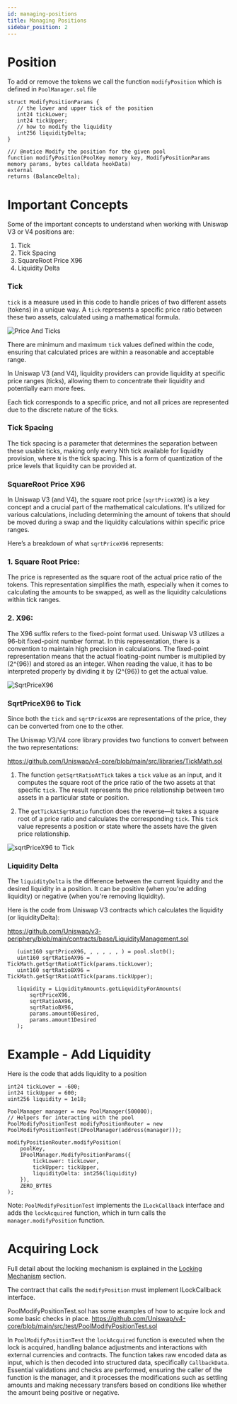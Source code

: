 ```yaml
---
id: managing-positions
title: Managing Positions
sidebar_position: 2
---
```


# Position
To add or remove the tokens we call the function `modifyPosition` which is defined in `PoolManager.sol` file

```solidity
struct ModifyPositionParams {
   // the lower and upper tick of the position
   int24 tickLower;
   int24 tickUpper;
   // how to modify the liquidity
   int256 liquidityDelta;
}

/// @notice Modify the position for the given pool
function modifyPosition(PoolKey memory key, ModifyPositionParams memory params, bytes calldata hookData)
external
returns (BalanceDelta);
```

# Important Concepts
Some of the important concepts to understand when working with Uniswap V3 or V4 positions are:

1. Tick
2. Tick Spacing
3. SquareRoot Price X96
4. Liquidity Delta

### Tick
`tick` is a measure used in this code to handle prices of two different assets (tokens) in a unique way. A `tick`
represents a specific price ratio between these two assets, calculated using a mathematical formula.

![Price And Ticks](./images/02_Managing_Position/PriceAndTicks.png)

There are minimum and maximum `tick` values defined within the code, ensuring that calculated prices are within a
reasonable and acceptable range.

In Uniswap V3 (and V4), liquidity providers can provide liquidity at specific price ranges (ticks), allowing them to
concentrate their liquidity and potentially earn more fees.

Each tick corresponds to a specific price, and not all prices are represented due to the discrete nature of the ticks.

### Tick Spacing
The tick spacing is a parameter that determines the separation between these usable ticks, making only every
Nth tick available for liquidity provision, where `N` is the tick spacing. This is a form of quantization of
the price levels that liquidity can be provided at.

### SquareRoot Price X96
In Uniswap V3 (and V4), the square root price (`sqrtPriceX96`) is a key concept and a crucial part of the mathematical
calculations. It's utilized for various calculations, including determining the amount of tokens that should be moved
during a swap and the liquidity calculations within specific price ranges.

Here’s a breakdown of what `sqrtPriceX96` represents:

### 1. **Square Root Price:**
The price is represented as the square root of the actual price ratio of the tokens. This representation
simplifies the math, especially when it comes to calculating the amounts to be swapped, as well as the
liquidity calculations within tick ranges.

### 2. **X96:**
The X96 suffix refers to the fixed-point format used. Uniswap V3 utilizes a 96-bit fixed-point number format.
In this representation, there is a convention to maintain high precision in calculations. The fixed-point
representation means that the actual floating-point number is multiplied by \(2^{96}\) and stored as an
integer. When reading the value, it has to be interpreted properly by dividing it by \(2^{96}\) to get the
actual value.


![SqrtPriceX96](./images/02_Managing_Position/SqrtPriceX96.png)

### SqrtPriceX96 to Tick
Since both the `tick` and `sqrtPriceX96` are representations of the price, they can be converted from one to the other.

The Uniswap V3/V4 core library provides two functions to convert between the two representations:

https://github.com/Uniswap/v4-core/blob/main/src/libraries/TickMath.sol

1. The function `getSqrtRatioAtTick` takes a `tick` value as an input, and it computes the square root of the price
ratio of the two assets at that specific `tick`. The result represents the price relationship between two
assets in a particular state or position.

2. The `getTickAtSqrtRatio` function does the reverse—it takes a square root of a price ratio and calculates
the corresponding `tick`. This `tick` value represents a position or state where the assets have the given
price relationship.

![sqrtPriceX96 to Tick](./images/02_Managing_Position/sqrtPriceX96_to_tick.png)

### Liquidity Delta
The `liquidityDelta` is the difference between the current liquidity and the desired liquidity in a position. It can
be positive (when you're adding liquidity) or negative (when you're removing liquidity).

Here is the code from Uniswap V3 contracts which calculates the liquidity (or liquidityDelta):

https://github.com/Uniswap/v3-periphery/blob/main/contracts/base/LiquidityManagement.sol

```solidity
   (uint160 sqrtPriceX96, , , , , , ) = pool.slot0();
   uint160 sqrtRatioAX96 = TickMath.getSqrtRatioAtTick(params.tickLower);
   uint160 sqrtRatioBX96 = TickMath.getSqrtRatioAtTick(params.tickUpper);

   liquidity = LiquidityAmounts.getLiquidityForAmounts(
       sqrtPriceX96,
       sqrtRatioAX96,
       sqrtRatioBX96,
       params.amount0Desired,
       params.amount1Desired
   );
```

# Example - Add Liquidity
Here is the code that adds liquidity to a position
```solidity
int24 tickLower = -600;
int24 tickUpper = 600;
uint256 liquidity = 1e18;

PoolManager manager = new PoolManager(500000);
// Helpers for interacting with the pool
PoolModifyPositionTest modifyPositionRouter = new PoolModifyPositionTest(IPoolManager(address(manager)));

modifyPositionRouter.modifyPosition(
    poolKey,
    IPoolManager.ModifyPositionParams({
        tickLower: tickLower,
        tickUpper: tickUpper,
        liquidityDelta: int256(liquidity)
    }),
    ZERO_BYTES
);
```
Note: `PoolModifyPositionTest` implements the `ILockCallback` interface and adds the `lockAcquired` function, which in turn calls the `manager.modifyPosition` function.

# Acquiring Lock
Full detail about the locking mechanism is explained in the [Locking Mechanism](05-lock-mechanism.mdx) section.

The contract that calls the `modifyPosition` must implement ILockCallback interface.

PoolModifyPositionTest.sol has some examples of how to acquire lock and some basic checks in place.
https://github.com/Uniswap/v4-core/blob/main/src/test/PoolModifyPositionTest.sol

In `PoolModifyPositionTest` the `lockAcquired` function is executed when the lock is acquired, handling
balance adjustments and interactions with external currencies and contracts. The function takes raw
encoded data as input, which is then decoded into structured data, specifically `CallbackData`. Essential
validations and checks are performed, ensuring the caller of the function is the manager, and it
processes the modifications such as settling amounts and making necessary transfers based on
conditions like whether the amount being positive or negative.
